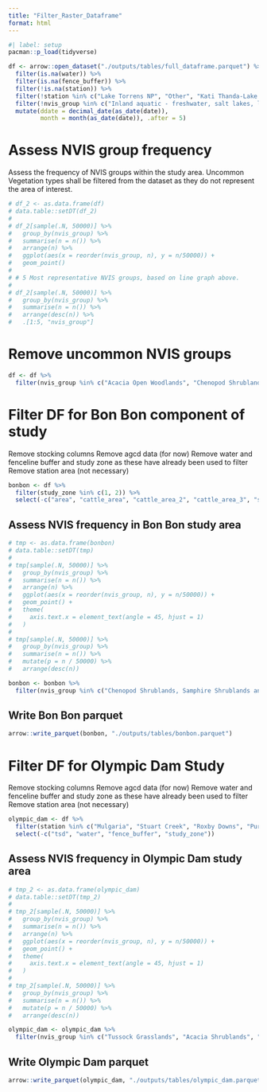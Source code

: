 ```yaml
---
title: "Filter_Raster_Dataframe"
format: html
---
```


```r
#| label: setup
pacman::p_load(tidyverse)

df <- arrow::open_dataset("./outputs/tables/full_dataframe.parquet") %>% 
  filter(is.na(water)) %>% 
  filter(is.na(fence_buffer)) %>%
  filter(!is.na(station)) %>% 
  filter(!station %in% c("Lake Torrens NP", "Other", "Kati Thanda-Lake Eyre NP", "Lake Gairdner NP", "Salt Lake", "Lake Everard", "Coward Springs Railway Siding", "Wadma Kadarbu Mound Springs CP", "Olympic Dam")) %>% 
  filter(!nvis_group %in% c("Inland aquatic - freshwater, salt lakes, lagoons", "Naturally bare - sand, rock, claypan, mudflat", "Cleared, non-native vegetation, buildings")) %>% 
  mutate(ddate = decimal_date(as_date(date)),
         month = month(as_date(date)), .after = 5)
```

# Assess NVIS group frequency

Assess the frequency of NVIS groups within the study area. Uncommon Vegetation types shall be filtered from the dataset as they do not represent the area of interest.

```r
# df_2 <- as.data.frame(df)
# data.table::setDT(df_2)
# 
# df_2[sample(.N, 50000)] %>% 
#   group_by(nvis_group) %>% 
#   summarise(n = n()) %>% 
#   arrange(n) %>% 
#   ggplot(aes(x = reorder(nvis_group, n), y = n/50000)) +
#   geom_point()
# 
# # 5 Most representative NVIS groups, based on line graph above.
# 
# df_2[sample(.N, 50000)] %>% 
#   group_by(nvis_group) %>% 
#   summarise(n = n()) %>% 
#   arrange(desc(n)) %>% 
#   .[1:5, "nvis_group"]

```

# Remove uncommon NVIS groups

```r
df <- df %>% 
  filter(nvis_group %in% c("Acacia Open Woodlands", "Chenopod Shrublands, Samphire Shrublands and Forblands", "Mallee Woodlands and Shrublands", "Acacia Shrublands", "Hummock Grasslands"))
```

# Filter DF for Bon Bon component of study

Remove stocking columns Remove agcd data (for now) Remove water and fenceline buffer and study zone as these have already been used to filter Remove station area (not necessary)

```r
bonbon <- df %>% 
  filter(study_zone %in% c(1, 2)) %>% 
  select(-c("area", "cattle_area", "cattle_area_2", "cattle_area_3", "sheep_area", "sheep_area_2", "sheep_area_3", "stock_area", "stock_area_2", "stock_area_3", "water", "fence_buffer", "study_zone"))
```

## Assess NVIS frequency in Bon Bon study area

```r
# tmp <- as.data.frame(bonbon)
# data.table::setDT(tmp)
# 
# tmp[sample(.N, 50000)] %>% 
#   group_by(nvis_group) %>% 
#   summarise(n = n()) %>% 
#   arrange(n) %>% 
#   ggplot(aes(x = reorder(nvis_group, n), y = n/50000)) +
#   geom_point() + 
#   theme(
#     axis.text.x = element_text(angle = 45, hjust = 1)
#   )
# 
# tmp[sample(.N, 50000)] %>% 
#   group_by(nvis_group) %>% 
#   summarise(n = n()) %>% 
#   mutate(p = n / 50000) %>% 
#   arrange(desc(n))

```

```r
bonbon <- bonbon %>% 
  filter(nvis_group %in% c("Chenopod Shrublands, Samphire Shrublands and Forblands", "Acacia Open Woodlands"))
```

## Write Bon Bon parquet

```r
arrow::write_parquet(bonbon, "./outputs/tables/bonbon.parquet")
```

# Filter DF for Olympic Dam Study

Remove stocking columns Remove agcd data (for now) Remove water and fenceline buffer and study zone as these have already been used to filter Remove station area (not necessary)

```r
olympic_dam <- df %>% 
  filter(station %in% c("Mulgaria", "Stuart Creek", "Roxby Downs", "Purple Downs", "Andamooka")) %>% 
  select(-c("tsd", "water", "fence_buffer", "study_zone"))
```

## Assess NVIS frequency in Olympic Dam study area

```r
# tmp_2 <- as.data.frame(olympic_dam)
# data.table::setDT(tmp_2)
# 
# tmp_2[sample(.N, 50000)] %>% 
#   group_by(nvis_group) %>% 
#   summarise(n = n()) %>% 
#   arrange(n) %>% 
#   ggplot(aes(x = reorder(nvis_group, n), y = n/50000)) +
#   geom_point() + 
#   theme(
#     axis.text.x = element_text(angle = 45, hjust = 1)
#   )
# 
# tmp_2[sample(.N, 50000)] %>% 
#   group_by(nvis_group) %>% 
#   summarise(n = n()) %>% 
#   mutate(p = n / 50000) %>% 
#   arrange(desc(n))

```

```r
olympic_dam <- olympic_dam %>% 
  filter(nvis_group %in% c("Tussock Grasslands", "Acacia Shrublands", "Hummock Grasslands", "Chenopod Shrublands, Samphire Shrublands and Forblands"))
```

## Write Olympic Dam parquet

```r
arrow::write_parquet(olympic_dam, "./outputs/tables/olympic_dam.parquet")
```
